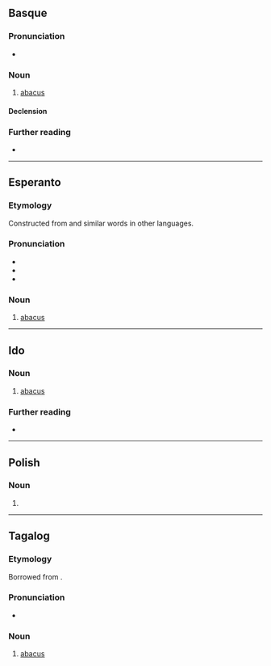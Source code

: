 {{also|ABAKO}}
==Basque==

===Pronunciation===
* {{IPA|eu|/a.ba.ko/|[a.βa.ko]}}

===Noun===
{{eu-noun}}

# [[abacus]]

====Declension====
{{eu-decl-inanim noun|av=1|kv=1}}

===Further reading===
* {{R:EH}}

----

==Esperanto==

===Etymology===
Constructed from {{etyl|la|eo}} {{m|la|abacus||counting board}} and similar words in other languages.

===Pronunciation===
* {{IPA|eo|/aˈbako/}}
* {{audio|eo|LL-Q143 (epo)-Lepticed7-abako.wav|Audio}}
* {{hyphenation|eo|a|bak|o}}

===Noun===
{{eo-head}}

# {{lb|eo|mathematics}} [[abacus]]

----

==Ido==

===Noun===
{{io-noun|abak}}

# [[abacus]]

===Further reading===
* {{R:Dyer 1924|abak-o*}}

----

==Polish==

===Noun===
{{head|pl|noun form}}

# {{inflection of|pl|abaka||voc|s}}

----

==Tagalog==

===Etymology===
Borrowed from {{bor|tl|es|ábaco||abacus}}.

===Pronunciation===
* {{IPA|tl|/a.ba.ˈko/}}

===Noun===
{{tl-noun|abakó}}

# [[abacus]]
#: {{syn|tl|abakus}}